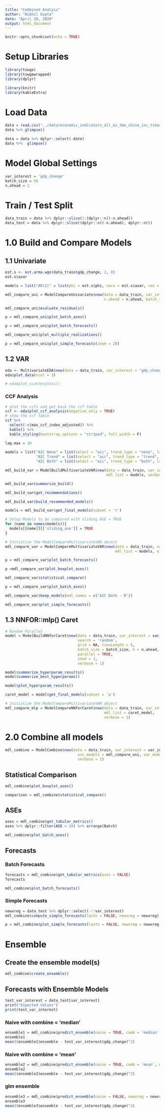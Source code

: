 ```yaml
---
title: "Combined Analyis"
author: "Nikhil Gupta"
date: "April 10, 2020"
output: html_document
---
```


```r
knitr::opts_chunk$set(echo = TRUE)
```

# Setup Libraries
```r
library(tswge)
library(tswgewrapped)
library(dplyr)

library(knitr)
library(kableExtra)
```

# Load Data
```r
data = read.csv("../data/economic_indicators_all_ex_3mo_china_inc_treas3mo.csv", header = TRUE)
data %>% glimpse()
```

```r
data = data %>% dplyr::select(-date)
data %>%  glimpse()
```

# Model Global Settings
```r
var_interest = 'gdp_change'
batch_size = 50
n.ahead = 2
```

# Train / Test Split
```r
data_train = data %>% dplyr::slice(1:(dplyr::n()-n.ahead))
data_test = data %>% dplyr::slice((dplyr::n()-n.ahead), dplyr::n())
```

# 1.0 Build and Compare Models

## 1.1 Univariate

```r
est.s <- est.arma.wge(data_train$gdp_change, 2, 0)
est.s$avar
```

```r
models = list("AR(2)" = list(phi = est.s$phi, vara = est.s$avar, res = est.s$res, sliding_ase = TRUE))
```

```r
mdl_compare_uni = ModelCompareUnivariate$new(data = data_train, var_interest = var_interest, mdl_list = models,
                                             n.ahead = n.ahead, batch_size = batch_size)

```

```r
mdl_compare_uni$evaluate_residuals()
```

```r
p = mdl_compare_uni$plot_batch_ases()
```

```r
p = mdl_compare_uni$plot_batch_forecasts()  
```

```r
mdl_compare_uni$plot_multiple_realizations()
```

```r
p = mdl_compare_uni$plot_simple_forecasts(zoom = 20)
```

## 1.2 VAR

```r
eda <- MultivariateEDA$new(data = data_train, var_interest = "gdp_change")
eda$plot_data(ncol = 3)
```

```r
# eda$plot_scatterplots()
```

### CCF Analysis

```r
# plot the ccfs and get back the ccf table
ccf <- eda$plot_ccf_analysis(negative_only = TRUE)
# show the ccf table
ccf %>%
  select(-c(max_ccf_index_adjusted)) %>%
  kable() %>%
  kable_styling(bootstrap_options = "striped", full_width = F)
```


```r
lag.max = 10
  
models = list("AIC None" = list(select = "aic", trend_type = "none", lag.max = lag.max),
              "AIC Trend" = list(select = "aic", trend_type = "trend", lag.max = lag.max),
              "AIC Both" = list(select = "aic", trend_type = "both", lag.max = lag.max))
```

```r
mdl_build_var = ModelBuildMultivariateVAR$new(data = data_train, var_interest = var_interest,
                                              mdl_list = models, verbose = 0)
```

```r
mdl_build_var$summarize_build()
```

```r
mdl_build_var$get_recommendations()
```

```r
mdl_build_var$build_recommended_models()
```

```r
models = mdl_build_var$get_final_models(subset = 'r')
```

```r
# Setup Models to be compared with sliding ASE = TRUE
for (name in names(models)){
  models[[name]][['sliding_ase']] = TRUE
}
```

```r
# Initialize the ModelCompareMultivariateVAR object
mdl_compare_var = ModelCompareMultivariateVAR$new(data = data_train, var_interest = var_interest,
                                                  mdl_list = models, n.ahead = n.ahead, batch_size = batch_size, verbose = 1)
```

```r
p = mdl_compare_var$plot_batch_forecasts()
```

```r
p =mdl_compare_var$plot_boxplot_ases()
```

```r
mdl_compare_var$statistical_compare()
```

```r
p = mdl_compare_var$plot_batch_ases()
```

```r
mdl_compare_var$keep_models(mdl_names = c("AIC Both - R"))
```

```r
mdl_compare_var$plot_simple_forecasts()

```

## 1.3 NNFOR::mlp() Caret ####

```r
# Random Parallel
model = ModelBuildNNforCaret$new(data = data_train, var_interest = var_interest,
                                 search = 'random',
                                 grid = NA, tuneLength = 5,
                                 batch_size = batch_size, h = n.ahead,
                                 parallel = TRUE,
                                 seed = 1,
                                 verbose = 1)
```


```r
model$summarize_hyperparam_results()
model$summarize_best_hyperparams()
```

```r
model$plot_hyperparam_results()
```

```r
caret_model = model$get_final_models(subset = 'a')
```

```r
# Initialize the ModelCompareMultivariateVAR object
mdl_compare_mlp = ModelCompareNNforCaret$new(data = data_train, var_interest = var_interest,
                                             mdl_list = caret_model,
                                             verbose = 1)

```


# 2.0 Combine all models

```r
mdl_combine = ModelCombine$new(data = data_train, var_interest = var_interest,
                                 uni_models = mdl_compare_uni, var_models = mdl_compare_var, mlp_models = mdl_compare_mlp,
                                 verbose = 1)
```


## Statistical Comparison
```r
mdl_combine$plot_boxplot_ases()
```

```r
comparison = mdl_combine$statistical_compare()
```

## ASEs
```r
ases = mdl_combine$get_tabular_metrics()
ases %>% dplyr::filter(ASE > 20) %>% arrange(Batch)
```

```r
mdl_combine$plot_batch_ases()
```

## Forecasts

### Batch Forecasts
```r
forecasts = mdl_combine$get_tabular_metrics(ases = FALSE)
forecasts
```

```r
mdl_combine$plot_batch_forecasts()
```

### Simple Forecasts

```r
newxreg = data_test %>% dplyr::select(-!!var_interest)
mdl_combine$compute_simple_forecasts(lastn = FALSE, newxreg = newxreg)
```

```r
p = mdl_combine$plot_simple_forecasts(lastn = FALSE, newxreg = newxreg, zoom = 20) 
```

# Ensemble

## Create the ensemble model(s)
```r
mdl_combine$create_ensemble()
```
 
## Forecasts with Ensemble Models

```r
test_var_interest = data_test[var_interest]
print("Expected Values")
print(test_var_interest)
```

### Naive with combine = 'median'
```r
ensemble1 = mdl_combine$predict_ensemble(naive = TRUE, comb = 'median', newxreg = newxreg)
ensemble1
mean((ensemble1$ensemble - test_var_interest$gdp_change)^2)
```

### Naive with combine = 'mean'
```r
ensemble2 = mdl_combine$predict_ensemble(naive = TRUE, comb = 'mean', newxreg = newxreg)
ensemble2
mean((ensemble2$ensemble - test_var_interest$gdp_change)^2)
```

### glm ensemble
```r
ensemble3 = mdl_combine$predict_ensemble(naive = FALSE, newxreg = newxreg)
ensemble3
mean((ensemble3$ensemble - test_var_interest$gdp_change)^2)
```


